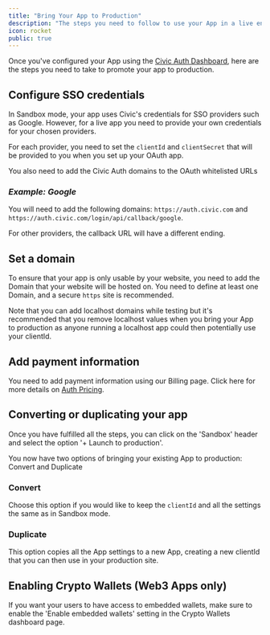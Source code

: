 ```yaml
---
title: "Bring Your App to Production"
description: "The steps you need to follow to use your App in a live environment."
icon: rocket
public: true
---
```





Once you've configured your App using the [Civic Auth Dashboard](https://auth.civic.com/dashboard), here are the steps you need to take to promote your app to production.

## Configure SSO credentials

In Sandbox mode, your app uses Civic's credentials for SSO providers such as Google. However, for a live app you need to provide your own credentials for your chosen providers.

For each provider, you need to set the `clientId` and `clientSecret` that will be provided to you when you set up your OAuth app.

You also need to add the Civic Auth domains to the OAuth whitelisted URLs

### *Example: Google*

You will need to add the following domains: `https://auth.civic.com` and `https://auth.civic.com/login/api/callback/google`.

For other providers, the callback URL will have a different ending.

## Set a domain

To ensure that your app is only usable by your website, you need to add the Domain that your website will be hosted on. You need to define at least one Domain, and a secure `https` site is recommended.

<Info>
  Note that you can add localhost domains while testing but it's recommended that you remove localhost values when you bring your App to production as anyone running a localhost app could then potentially use your clientId.
</Info>

## Add payment information

You need to add payment information using our Billing page. Click here for more details on [Auth Pricing](https://www.civic.com/pricing/).

## Converting or duplicating your app

Once you have fulfilled all the steps, you can click on the 'Sandbox' header and select the option '+ Launch to production'.

You now have two options of bringing your existing App to production: Convert and Duplicate

### Convert

Choose this option if you would like to keep the `clientId` and all the settings the same as in Sandbox mode.

### Duplicate

This option copies all the App settings to a new App, creating a new clientId that you can then use in your production site.

## Enabling Crypto Wallets (Web3 Apps only)

If you want your users to have access to embedded wallets, make sure to enable the 'Enable embedded wallets' setting in the Crypto Wallets dashboard page.
